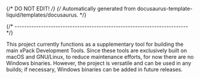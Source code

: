 {/* DO NOT EDIT! */}
{/* Automatically generated from docusaurus-template-liquid/templates/docusaurus. */}

{/* ------------------------------------------------------------------------ */}

This project currently functions as a supplementary tool for building
the main xPack Development Tools. Since these tools are exclusively
built on macOS and GNU/Linux, to reduce maintenance efforts, for now
there are no Windows binaries. However, the project is versatile and can be
used in any builds; if necessary, Windows binaries can be added in future
releases.
